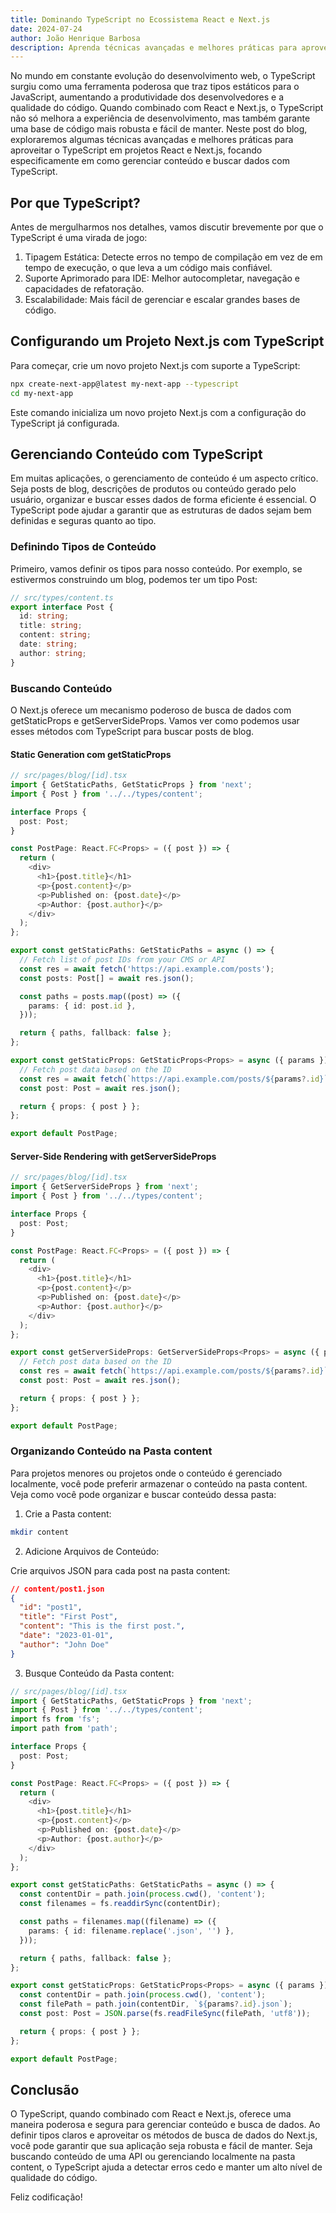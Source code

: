 ```yaml
---
title: Dominando TypeScript no Ecossistema React e Next.js
date: 2024-07-24
author: João Henrique Barbosa
description: Aprenda técnicas avançadas e melhores práticas para aproveitar o TypeScript em projetos React e Next.js, com foco no gerenciamento de conteúdo e busca de dados.
---
```


No mundo em constante evolução do desenvolvimento web, o TypeScript surgiu como uma ferramenta poderosa que traz tipos estáticos para o JavaScript, aumentando a produtividade dos desenvolvedores e a qualidade do código. Quando combinado com React e Next.js, o TypeScript não só melhora a experiência de desenvolvimento, mas também garante uma base de código mais robusta e fácil de manter. Neste post do blog, exploraremos algumas técnicas avançadas e melhores práticas para aproveitar o TypeScript em projetos React e Next.js, focando especificamente em como gerenciar conteúdo e buscar dados com TypeScript.

## Por que TypeScript?

Antes de mergulharmos nos detalhes, vamos discutir brevemente por que o TypeScript é uma virada de jogo:

1. Tipagem Estática: Detecte erros no tempo de compilação em vez de em tempo de execução, o que leva a um código mais confiável.
2. Suporte Aprimorado para IDE: Melhor autocompletar, navegação e capacidades de refatoração.
3. Escalabilidade: Mais fácil de gerenciar e escalar grandes bases de código.

## Configurando um Projeto Next.js com TypeScript

Para começar, crie um novo projeto Next.js com suporte a TypeScript:

```bash
npx create-next-app@latest my-next-app --typescript
cd my-next-app
```

Este comando inicializa um novo projeto Next.js com a configuração do TypeScript já configurada.

## Gerenciando Conteúdo com TypeScript

Em muitas aplicações, o gerenciamento de conteúdo é um aspecto crítico. Seja posts de blog, descrições de produtos ou conteúdo gerado pelo usuário, organizar e buscar esses dados de forma eficiente é essencial. O TypeScript pode ajudar a garantir que as estruturas de dados sejam bem definidas e seguras quanto ao tipo.

### Definindo Tipos de Conteúdo

Primeiro, vamos definir os tipos para nosso conteúdo. Por exemplo, se estivermos construindo um blog, podemos ter um tipo Post:

```typescript
// src/types/content.ts
export interface Post {
  id: string;
  title: string;
  content: string;
  date: string;
  author: string;
}
```

### Buscando Conteúdo

O Next.js oferece um mecanismo poderoso de busca de dados com getStaticProps e getServerSideProps. Vamos ver como podemos usar esses métodos com TypeScript para buscar posts de blog.

#### Static Generation com getStaticProps

```typescript
// src/pages/blog/[id].tsx
import { GetStaticPaths, GetStaticProps } from 'next';
import { Post } from '../../types/content';

interface Props {
  post: Post;
}

const PostPage: React.FC<Props> = ({ post }) => {
  return (
    <div>
      <h1>{post.title}</h1>
      <p>{post.content}</p>
      <p>Published on: {post.date}</p>
      <p>Author: {post.author}</p>
    </div>
  );
};

export const getStaticPaths: GetStaticPaths = async () => {
  // Fetch list of post IDs from your CMS or API
  const res = await fetch('https://api.example.com/posts');
  const posts: Post[] = await res.json();

  const paths = posts.map((post) => ({
    params: { id: post.id },
  }));

  return { paths, fallback: false };
};

export const getStaticProps: GetStaticProps<Props> = async ({ params }) => {
  // Fetch post data based on the ID
  const res = await fetch(`https://api.example.com/posts/${params?.id}`);
  const post: Post = await res.json();

  return { props: { post } };
};

export default PostPage;
```

#### Server-Side Rendering with getServerSideProps

```typescript
// src/pages/blog/[id].tsx
import { GetServerSideProps } from 'next';
import { Post } from '../../types/content';

interface Props {
  post: Post;
}

const PostPage: React.FC<Props> = ({ post }) => {
  return (
    <div>
      <h1>{post.title}</h1>
      <p>{post.content}</p>
      <p>Published on: {post.date}</p>
      <p>Author: {post.author}</p>
    </div>
  );
};

export const getServerSideProps: GetServerSideProps<Props> = async ({ params }) => {
  // Fetch post data based on the ID
  const res = await fetch(`https://api.example.com/posts/${params?.id}`);
  const post: Post = await res.json();

  return { props: { post } };
};

export default PostPage;
```

### Organizando Conteúdo na Pasta content

Para projetos menores ou projetos onde o conteúdo é gerenciado localmente, você pode preferir armazenar o conteúdo na pasta content. Veja como você pode organizar e buscar conteúdo dessa pasta:

1. Crie a Pasta content:

```bash
mkdir content
```

2. Adicione Arquivos de Conteúdo:

Crie arquivos JSON para cada post na pasta content:

```json
// content/post1.json
{
  "id": "post1",
  "title": "First Post",
  "content": "This is the first post.",
  "date": "2023-01-01",
  "author": "John Doe"
}
```

3. Busque Conteúdo da Pasta content:

```typescript
// src/pages/blog/[id].tsx
import { GetStaticPaths, GetStaticProps } from 'next';
import { Post } from '../../types/content';
import fs from 'fs';
import path from 'path';

interface Props {
  post: Post;
}

const PostPage: React.FC<Props> = ({ post }) => {
  return (
    <div>
      <h1>{post.title}</h1>
      <p>{post.content}</p>
      <p>Published on: {post.date}</p>
      <p>Author: {post.author}</p>
    </div>
  );
};

export const getStaticPaths: GetStaticPaths = async () => {
  const contentDir = path.join(process.cwd(), 'content');
  const filenames = fs.readdirSync(contentDir);

  const paths = filenames.map((filename) => ({
    params: { id: filename.replace('.json', '') },
  }));

  return { paths, fallback: false };
};

export const getStaticProps: GetStaticProps<Props> = async ({ params }) => {
  const contentDir = path.join(process.cwd(), 'content');
  const filePath = path.join(contentDir, `${params?.id}.json`);
  const post: Post = JSON.parse(fs.readFileSync(filePath, 'utf8'));

  return { props: { post } };
};

export default PostPage;
```

## Conclusão

O TypeScript, quando combinado com React e Next.js, oferece uma maneira poderosa e segura para gerenciar conteúdo e busca de dados. Ao definir tipos claros e aproveitar os métodos de busca de dados do Next.js, você pode garantir que sua aplicação seja robusta e fácil de manter. Seja buscando conteúdo de uma API ou gerenciando localmente na pasta content, o TypeScript ajuda a detectar erros cedo e manter um alto nível de qualidade do código.

Feliz codificação!